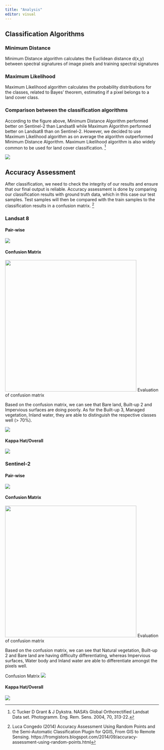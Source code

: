 ```yaml
---
title: "Analysis"
editor: visual
---
```


## Classification Algorithms

### Minimum Distance

Minimum Distance algorithm calculates the Euclidean distance d(x,y) between spectral signatures of image pixels and training spectral signatures

### Maximum Likelihood

Maximum Likelihood algorithm calculates the probability distributions for the classes, related to Bayes' theorem, estimating if a pixel belongs to a land cover class.

### Comparison between the classification algorithms

According to the figure above, Minimum Distance Algorithm performed better on Sentinel-2 than Landsat8 while Maximum Algorithm performed better on Landsat8 than on Sentinel-2. However, we decided to use Maximum Likelihood algorithm as on average the algorithm outperformed Minimum Distance Algorithm. Maximum Likelihood algorithm is also widely common to be used for land cover classification. [^1]

[^1]: C Tucker D Grant & J Dykstra. NASA's Global Orthorectified Landsat Data set. Photogramm. Eng. Rem. Sens. 2004, 70, 313-22.

![](images/algorithms.jpg)

## Accuracy Assessment

After classification, we need to check the integrity of our results and ensure that our final output is reliable. Accuracy assessment is done by comparing our classification results with ground truth data, which in this case our test samples. Test samples will then be compared with the train samples to the classification results in a confusion matrix. [^2]

[^2]: Luca Congedo (2014) Accuracy Assessment Using Random Points and the Semi-Automatic Classification Plugin for QGIS, From GIS to Remote Sensing. https://fromgistors.blogspot.com/2014/09/accuracy-assessment-using-random-points.html

### Landsat 8

#### Pair-wise

![](images/l8_pairwise.jpg)

#### Confusion Matrix

![](images/l8_cm.jpg){width="430"}
Evaluation of confusion matrix

Based on the confusion matrix, we can see that Bare land, Built-up 2 and Impervious surfaces are doing poorly. As for the Built-up 3, Managed vegetation, Inland water, they are able to distinguish the respective classes well (> 70%).

![](images/l8_confusion%20matrix.jpg)

#### Kappa Hat/Overall

![](images/l8_kappa.jpg)

### Sentinel-2

#### Pair-wise

![](images/s2_pairwise.jpg)

#### Confusion Matrix

![](images/s2_mc.jpg){width="430"}
Evaluation of confusion matrix

Based on the confusion matrix, we can see that Natural vegetation, Built-up 2 and Bare land are having difficulty differentiating, whereas Impervious surfaces, Water body and Inland water are able to differentiate amongst the pixels well. 

Confusion Matrix ![](images/s2_confusionmatrix.jpg)

#### Kappa Hat/Overall

![](images/s2_Kappa%20Matrix.jpg)

